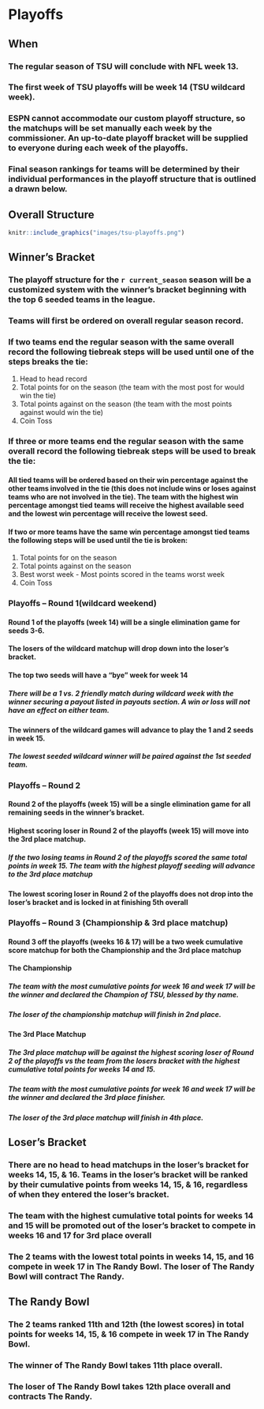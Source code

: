 # Playoffs

## When

### The regular season of TSU will conclude with NFL week 13.

### The first week of TSU playoffs will be week 14 (TSU wildcard week).

### ESPN cannot accommodate our custom playoff structure, so the matchups will be set manually each week by the commissioner.  An up-to-date playoff bracket will be supplied to everyone during each week of the playoffs.

### Final season rankings for teams will be determined by their individual performances in the playoff structure that is outlined a drawn below.

## Overall Structure
```r
knitr::include_graphics("images/tsu-playoffs.png")
```

## Winner's Bracket

### The playoff structure for the `r current_season` season will be a customized system with the winner’s bracket beginning with the top 6 seeded teams in the league. 

### Teams will first be ordered on overall regular season record.

### If two teams end the regular season with the same overall record the following tiebreak steps will be used until one of the steps breaks the tie:
1. Head to head record
1. Total points for on the season (the team with the most post for would win the tie)
1. Total points against on the season (the team with the most points against would win the tie)
1. Coin Toss

### If three or more teams end the regular season with the same overall record the following tiebreak steps will be used to break the tie:
#### All tied teams will be ordered based on their win percentage against the other teams involved in the tie (this does not include wins or loses against teams who are not involved in the tie). The team with the highest win percentage amongst tied teams will receive the highest available seed and the lowest win percentage will receive the lowest seed.
#### If two or more teams have the same win percentage amongst tied teams the following steps will be used until the tie is broken:
1. Total points for on the season	
1. Total points against on the season
1. Best worst week - Most points scored in the teams worst week
1. Coin Toss

### Playoffs – Round 1(wildcard weekend)
#### Round 1 of the playoffs (week 14) will be a single elimination game for seeds 3-6.

#### The losers of the wildcard matchup will drop down into the loser’s bracket.

#### The top two seeds will have a “bye” week for week 14
##### There will be a 1 vs. 2 friendly match during wildcard week with the winner securing a payout listed in payouts section. A win or loss will not have an effect on either team.

#### The winners of the wildcard games will advance to play the 1 and 2 seeds in week 15.
##### The lowest seeded wildcard winner will be paired against the 1st seeded team.

### Playoffs – Round 2
#### Round 2 of the playoffs (week 15) will be a single elimination game for all remaining seeds in the winner’s bracket. 

#### Highest scoring loser in Round 2 of the playoffs (week 15) will move into the 3rd place matchup.
##### If the two losing teams in Round 2 of the playoffs scored the same total points in week 15. The team with the highest playoff seeding will advance to the 3rd place matchup

#### The lowest scoring loser in Round 2 of the playoffs does not drop into the loser's bracket and is locked in at finishing 5th overall


### Playoffs – Round 3 (Championship & 3rd place matchup)
#### Round 3 off the playoffs (weeks 16 & 17) will be a two week cumulative score matchup for both the Championship and the 3rd place matchup

#### The Championship
##### The team with the most cumulative points for week 16 and week 17 will be the winner and declared the Champion of TSU, blessed by thy name.
##### The loser of the championship matchup will finish in 2nd place.

#### The 3rd Place Matchup
##### The 3rd place matchup will be against the highest scoring loser of Round 2 of the playoffs vs the team from the losers bracket with the highest cumulative total points for weeks 14 and 15.
##### The team with the most cumulative points for week 16 and week 17 will be the winner and declared the 3rd place finisher.
##### The loser of the 3rd place matchup will finish in 4th place.




## Loser's Bracket
### There are no head to head matchups in the loser’s bracket for weeks 14, 15, & 16. Teams in the loser’s bracket will be ranked by their cumulative points from weeks 14, 15, & 16, regardless of when they entered the loser’s bracket.


### The team with the highest cumulative total points for weeks 14 and 15 will be promoted out of the loser's bracket to compete in weeks 16 and 17 for 3rd place overall 

### The 2 teams with the lowest total points in weeks 14, 15, and 16 compete in week 17 in The Randy Bowl. The loser of The Randy Bowl will contract The Randy.

## The Randy Bowl
### The 2 teams ranked 11th and 12th (the lowest scores) in total points for weeks 14, 15, & 16 compete in week 17 in The Randy Bowl.
### The winner of The Randy Bowl takes 11th place overall.
### The loser of The Randy Bowl takes 12th place overall and contracts The Randy.

